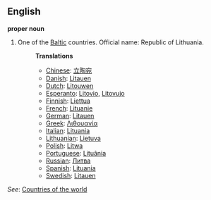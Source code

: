 ==English==

'''proper noun'''

# One of the [[Baltic]] countries. Official name: Republic of Lithuania.
#:'''Translations'''
#:*[[Chinese]]: [[立陶宛]]
#:*[[Danish]]: [[Litauen]]
#:*[[Dutch]]: [[Litouwen]]
#:*[[Esperanto]]: [[Litovio]], [[Litovujo]]
#:*[[Finnish]]: [[Liettua]]
#:*[[French]]: [[Lituanie]]
#:*[[German]]: [[Litauen]]
#:*[[Greek]]: [[Λιθουανία]]
#:*[[Italian]]: [[Lituania]]
#:*[[Lithuanian]]: [[Lietuva]]
#:*[[Polish]]: [[Litwa]]
#:*[[Portuguese]]: [[Lituânia]]
#:*[[Russian]]: [[Литва]]
#:*[[Spanish]]: [[Lituania]]
#:*[[Swedish]]: [[Litauen]]

''See'': [[Countries of the world]]